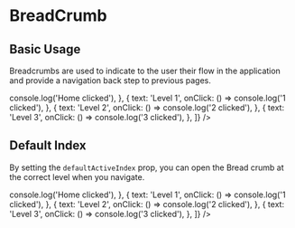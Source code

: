 
<Meta title="BreadCrumb" component={BreadCrumb} />

# BreadCrumb

## Basic Usage

<ArgsTable of={BreadCrumb} />

Breadcrumbs are used to indicate to the user their flow in the application and provide a navigation back step to previous pages.

<Canvas>
  <Story name="Basic Usage">
    <BreadCrumb
      items={[
        {
          text: 'Home',
          onClick: () => console.log('Home clicked'),
        },
        {
          text: 'Level 1',
          onClick: () => console.log('1 clicked'),
        },
        {
          text: 'Level 2',
          onClick: () => console.log('2 clicked'),
        },
        {
          text: 'Level 3',
          onClick: () => console.log('3 clicked'),
        },
      ]}
    />
  </Story>
</Canvas>

<RenderHtmlMarkup component="BreadCrumb" story="Basic Usage" />

## Default Index

By setting the `defaultActiveIndex` prop, you can open the Bread crumb at the correct level when you navigate.

<Canvas>
  <Story name="Default Index">
    <BreadCrumb
      defaultActiveIndex={3}
      items={[
        {
          text: 'Home',
          onClick: () => console.log('Home clicked'),
        },
        {
          text: 'Level 1',
          onClick: () => console.log('1 clicked'),
        },
        {
          text: 'Level 2',
          onClick: () => console.log('2 clicked'),
        },
        {
          text: 'Level 3',
          onClick: () => console.log('3 clicked'),
        },
      ]}
    />
  </Story>
</Canvas>

<RenderHtmlMarkup component="BreadCrumb" story="Default Index" />
